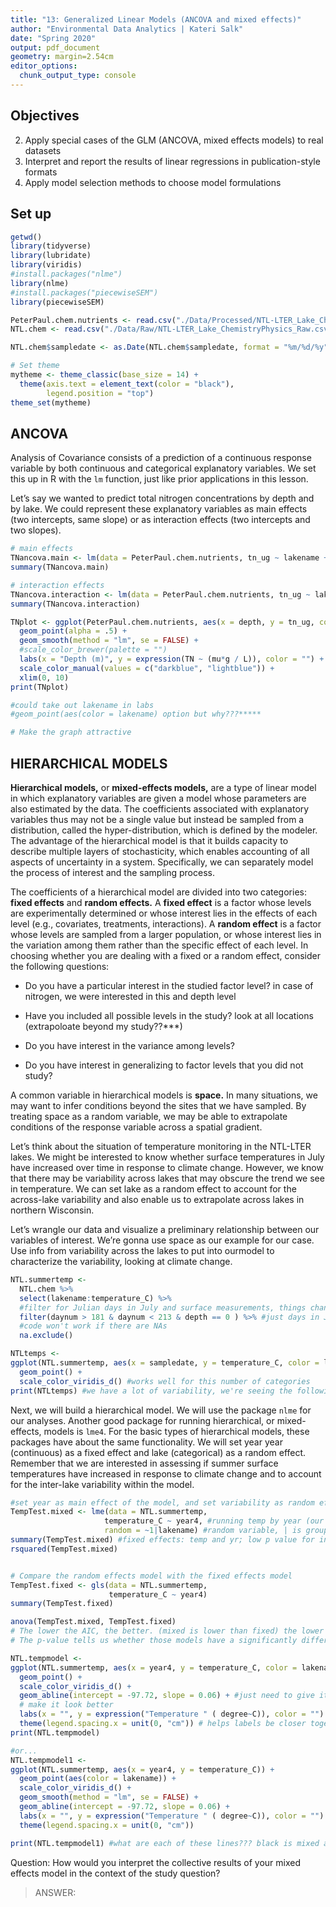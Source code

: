 ```yaml
---
title: "13: Generalized Linear Models (ANCOVA and mixed effects)"
author: "Environmental Data Analytics | Kateri Salk"
date: "Spring 2020"
output: pdf_document
geometry: margin=2.54cm
editor_options: 
  chunk_output_type: console
---
```


## Objectives
2. Apply special cases of the GLM (ANCOVA, mixed effects models) to real datasets
3. Interpret and report the results of linear regressions in publication-style formats
3. Apply model selection methods to choose model formulations

## Set up
```r
getwd()
library(tidyverse)
library(lubridate)
library(viridis)
#install.packages("nlme")
library(nlme)
#install.packages("piecewiseSEM")
library(piecewiseSEM)

PeterPaul.chem.nutrients <- read.csv("./Data/Processed/NTL-LTER_Lake_Chemistry_Nutrients_PeterPaul_Processed.csv")
NTL.chem <- read.csv("./Data/Raw/NTL-LTER_Lake_ChemistryPhysics_Raw.csv")

NTL.chem$sampledate <- as.Date(NTL.chem$sampledate, format = "%m/%d/%y")

# Set theme
mytheme <- theme_classic(base_size = 14) +
  theme(axis.text = element_text(color = "black"), 
        legend.position = "top")
theme_set(mytheme)
```

## ANCOVA
Analysis of Covariance consists of a prediction of a continuous response variable by both continuous and categorical explanatory variables. We set this up in R with the `lm` function, just like prior applications in this lesson. 

Let's say we wanted to predict total nitrogen concentrations by depth and by lake. We could represent these explanatory variables as main effects (two intercepts, same slope) or as interaction effects (two intercepts and two slopes). 

```r
# main effects
TNancova.main <- lm(data = PeterPaul.chem.nutrients, tn_ug ~ lakename + depth)
summary(TNancova.main)

# interaction effects
TNancova.interaction <- lm(data = PeterPaul.chem.nutrients, tn_ug ~ lakename * depth)
summary(TNancova.interaction)

TNplot <- ggplot(PeterPaul.chem.nutrients, aes(x = depth, y = tn_ug, color = lakename)) +
  geom_point(alpha = .5) + 
  geom_smooth(method = "lm", se = FALSE) +
  #scale_color_brewer(palette = "")
  labs(x = "Depth (m)", y = expression(TN ~ (mu*g / L)), color = "") +
  scale_color_manual(values = c("darkblue", "lightblue")) +
  xlim(0, 10)
print(TNplot)

#could take out lakename in labs
#geom_point(aes(color = lakename) option but why???*****

# Make the graph attractive
```

## HIERARCHICAL MODELS

**Hierarchical models,** or **mixed-effects models,** are a type of linear model in which explanatory variables are given a model whose parameters are also estimated by the data. The coefficients associated with explanatory variables thus may not be a single value but instead be sampled from a distribution, called the hyper-distribution, which is defined by the modeler. The advantage of the hierarchical model is that it builds capacity to describe multiple layers of stochasticity, which enables accounting of all aspects of uncertainty in a system. Specifically, we can separately model the process of interest and the sampling process. 

The coefficients of a hierarchical model are divided into two categories: **fixed effects** and **random effects.** A **fixed effect** is a factor whose levels are experimentally determined or whose interest lies in the effects of each level (e.g., covariates, treatments, interactions). A **random effect** is a factor whose levels are sampled from a larger population, or whose interest lies in the variation among them rather than the specific effect of each level. In choosing whether you are dealing with a fixed or a random effect, consider the following questions: 

  + Do you have a particular interest in the studied factor level? in case of nitrogen, we were interested in this and depth level

  + Have you included all possible levels in the study? look at all locations (extrapoloate beyond my study??***)
  
  + Do you have interest in the variance among levels?
  
  + Do you have interest in generalizing to factor levels that you did not study?
  
A common variable in hierarchical models is **space.** In many situations, we may want to infer conditions beyond the sites that we have sampled. By treating space as a random variable, we may be able to extrapolate conditions of the response variable across a spatial gradient. 

Let's think about the situation of temperature monitoring in the NTL-LTER lakes. We might be interested to know whether surface temperatures in July have increased over time in response to climate change. However, we know that there may be variability across lakes that may obscure the trend we see in temperature. We can set lake as a random effect to account for the across-lake variability and also enable us to extrapolate across lakes in northern Wisconsin.

Let's wrangle our data and visualize a preliminary relationship between our variables of interest. We're gonna use space as our example for our case. Use info from variability across the lakes to put into ourmodel to characterize the variability, looking at climate change.

```r
NTL.summertemp <- 
  NTL.chem %>%
  select(lakename:temperature_C) %>%
  #filter for Julian days in July and surface measurements, things change seasonally/cyclical we want consistent temps
  filter(daynum > 181 & daynum < 213 & depth == 0 ) %>% #just days in July
  #code won't work if there are NAs
  na.exclude()

NTLtemps <-
ggplot(NTL.summertemp, aes(x = sampledate, y = temperature_C, color = lakename)) +
  geom_point() +
  scale_color_viridis_d() #works well for this number of categories
print(NTLtemps) #we have a lot of variability, we're seeing the following trend: just a little increase but not super obvious so put variability into model to discern trends, we're just testing for linear trend in this example
```

Next, we will build a hierarchical model. We will use the package `nlme` for our analyses. Another good package for running hierarchical, or mixed-effects, models is `lme4`. For the basic types of hierarchical models, these packages have about the same functionality. We will set year year (continuous) as a fixed effect and lake (categorical) as a random effect. Remember that we are interested in assessing if summer surface temperatures have increased in response to climate change and to account for the inter-lake variability within the model.


```r
#set year as main effect of the model, and set variability as random effect in the mdoel (why????***)
TempTest.mixed <- lme(data = NTL.summertemp,
                     temperature_C ~ year4, #running temp by year (our one main effect)
                     random = ~1|lakename) #random variable, | is grouped by
summary(TempTest.mixed) #fixed effects: temp and yr; low p value for intercept and yr (been rounded to effetcively be zero); random effect doesn't have p value bc we're not actually testing its effect, we jsut want to incorporate its variability?
rsquared(TempTest.mixed)


# Compare the random effects model with the fixed effects model
TempTest.fixed <- gls(data = NTL.summertemp,
                      temperature_C ~ year4)
summary(TempTest.fixed)

anova(TempTest.mixed, TempTest.fixed)
# The lower the AIC, the better. (mixed is lower than fixed) the lower the better the model fit
# The p-value tells us whether those models have a significantly different fit between the two models so is this different????***

NTL.tempmodel <-
ggplot(NTL.summertemp, aes(x = year4, y = temperature_C, color = lakename)) +
  geom_point() +
  scale_color_viridis_d() +
  geom_abline(intercept = -97.72, slope = 0.06) + #just need to give it an int and a slope to draw a line; how did we find .06 slope?? it's value year 4; a significant predictor doesn't mean it's relevant, for each yr we're seeing increase in .06 degree increase in temperature
  # make it look better
  labs(x = "", y = expression("Temperature " ( degree~C)), color = "") +
  theme(legend.spacing.x = unit(0, "cm")) # helps labels be closer together on graph
print(NTL.tempmodel)

#or...
NTL.tempmodel1 <-
ggplot(NTL.summertemp, aes(x = year4, y = temperature_C)) +
  geom_point(aes(color = lakename)) +
  scale_color_viridis_d() +
  geom_smooth(method = "lm", se = FALSE) +
  geom_abline(intercept = -97.72, slope = 0.06) +
  labs(x = "", y = expression("Temperature " ( degree~C)), color = "") +
  theme(legend.spacing.x = unit(0, "cm"))

print(NTL.tempmodel1) #what are each of these lines??? black is mixed and blue is fixed

```

Question: How would you interpret the collective results of your mixed effects model in the context of the study question?

> ANSWER: 
